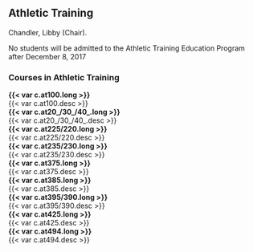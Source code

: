 ## Athletic Training

Chandler, Libby (Chair).

No students will be admitted to the Athletic Training Education Program after December 8, 2017

### Courses in Athletic Training
**{{< var c.at100.long >}}**  
{{< var c.at100.desc >}}  
**{{< var c.at20_/30_/40_.long >}}**  
{{< var c.at20_/30_/40_.desc >}}  
**{{< var c.at225/220.long >}}**  
{{< var c.at225/220.desc >}}  
**{{< var c.at235/230.long >}}**  
{{< var c.at235/230.desc >}}  
**{{< var c.at375.long >}}**  
{{< var c.at375.desc >}}  
**{{< var c.at385.long >}}**  
{{< var c.at385.desc >}}  
**{{< var c.at395/390.long >}}**  
{{< var c.at395/390.desc >}}  
**{{< var c.at425.long >}}**  
{{< var c.at425.desc >}}  
**{{< var c.at494.long >}}**  
{{< var c.at494.desc >}}  
